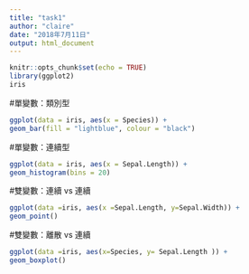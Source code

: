 ```yaml
---
title: "task1"
author: "claire"
date: "2018年7月11日"
output: html_document
---
```

```r
knitr::opts_chunk$set(echo = TRUE)
library(ggplot2)
iris
```
#單變數：類別型
```r
ggplot(data = iris, aes(x = Species)) +
geom_bar(fill = "lightblue", colour = "black")
```

#單變數：連續型
```r
ggplot(data = iris, aes(x = Sepal.Length)) +
geom_histogram(bins = 20)
```

#雙變數：連續 vs 連續
```r
ggplot(data =iris, aes(x =Sepal.Length, y=Sepal.Width)) +
geom_point()
```

#雙變數：離散 vs 連續
```r
ggplot(data =iris, aes(x=Species, y= Sepal.Length )) +
geom_boxplot()
```